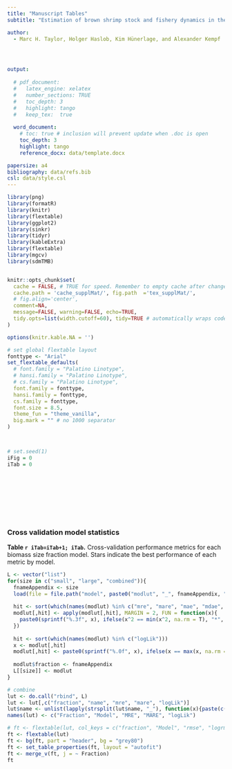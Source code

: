 ```yaml
---
title: "Manuscript Tables"
subtitle: "Estimation of brown shrimp stock and fishery dynamics in the German Bight using a novel biomass index"

author: 
  - Marc H. Taylor, Holger Haslob, Kim Hünerlage, and Alexander Kempf




output:
  
  # pdf_document:
  #   latex_engine: xelatex
  #   number_sections: TRUE
  #   toc_depth: 3
  #   highlight: tango
  #   keep_tex:  true
    
  word_document:
    # toc: true # inclusion will prevent update when .doc is open
    toc_depth: 3
    highlight: tango
    reference_docx: data/template.docx

papersize: a4
bibliography: data/refs.bib
csl: data/style.csl
---
```


```r
library(png)
library(formatR)
library(knitr)
library(flextable)
library(ggplot2)
library(sinkr)
library(tidyr)
library(kableExtra)
library(flextable)
library(mgcv)
library(sdmTMB)


knitr::opts_chunk$set(
  cache = FALSE, # TRUE for speed. Remember to empty cache after changes to R code sections
  cache.path = 'cache_supplMat/', fig.path  ='tex_supplMat/',
  # fig.align='center',
  comment=NA,
  message=FALSE, warning=FALSE, echo=TRUE,
  tidy.opts=list(width.cutoff=60), tidy=TRUE # automatically wraps code
)

options(knitr.kable.NA = '')

# set global flextable layout
fonttype <- "Arial"
set_flextable_defaults(
  # font.family = "Palatino Linotype",
  # hansi.family = "Palatino Linotype",
  # cs.family = "Palatino Linotype",
  font.family = fonttype,
  hansi.family = fonttype,
  cs.family = fonttype,
  font.size = 8.5,
  theme_fun = "theme_vanilla",
  big.mark = "" # no 1000 separator
)



# set.seed(1)
iFig = 0
iTab = 0
```

<br>
<br>
<br>
<br>
<br>
<br>



### Cross validation model statistics

**Table `r iTab=iTab+1; iTab`.** Cross-validation performance metrics for each biomass size fraction model. Stars indicate the best performance of each metric by model.

```r

L <- vector("list")
for(size in c("small", "large", "combined")){
  fnameAppendix <- size
  load(file = file.path("model", paste0("modlut", "_", fnameAppendix, ".Rdata")))
  
  hit <- sort(which(names(modlut) %in% c("mre", "mare", "mae", "mdae", "rmse", "logrmse")))
  modlut[,hit] <- apply(modlut[,hit], MARGIN = 2, FUN = function(x){
    paste0(sprintf("%.3f", x), ifelse(x^2 == min(x^2, na.rm = T), "*", " "))
  })
  
  hit <- sort(which(names(modlut) %in% c("logLik")))
  x <- modlut[,hit]
  modlut[,hit] <- paste0(sprintf("%.0f", x), ifelse(x == max(x, na.rm = T), "*", " "))
  
  modlut$fraction <- fnameAppendix
  L[[size]] <- modlut
}

# combine
lut <- do.call("rbind", L)
lut <- lut[,c("fraction", "name", "mre", "mare", "logLik")]
lut$name <- unlist(lapply(strsplit(lut$name, "_"), function(x){paste(c(substr(x[1],1,4), x[-(1:2)]), collapse = "_")}))
names(lut) <- c("Fraction", "Model", "MRE", "MARE", "logLik")

# ft <- flextable(lut, col_keys = c("fraction", "Model", "rmse", "logrmse", "mae", "logLik"))
ft <- flextable(lut)
ft <- bg(ft, part = "header", bg = "grey80")
ft <- set_table_properties(ft, layout = "autofit")
ft <- merge_v(ft, j = ~ Fraction)
ft

```

<br>
<br>

